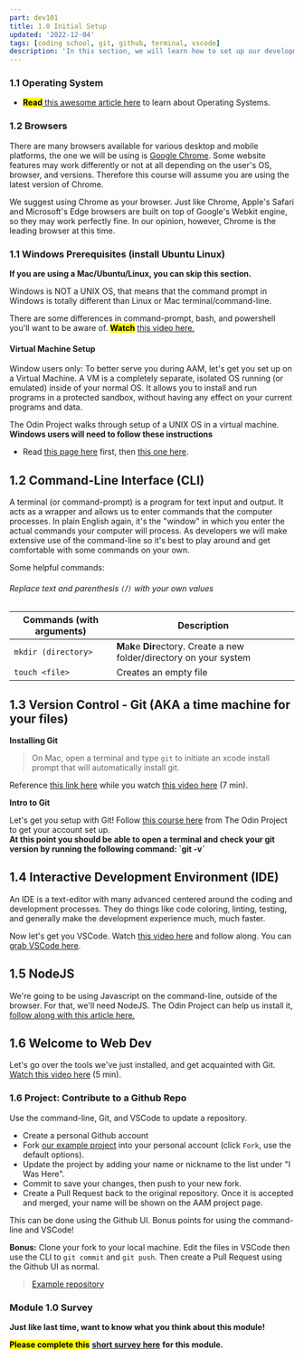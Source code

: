 ```yaml
---
part: dev101
title: 1.0 Initial Setup
updated: '2022-12-04'
tags: [coding school, git, github, terminal, vscode]
description: 'In this section, we will learn how to set up our development environment and tools.'
---
```


### 1.1 Operating System

- <mark>**Read**</mark>[ this awesome article here](https://edu.gcfglobal.org/en/computerbasics/understanding-operating-systems/1/) to learn about Operating Systems.

### 1.2 Browsers

There are many browsers available for various desktop and mobile platforms, the one we will be using is [Google Chrome](https://www.google.com/chrome/). Some website features may work differently or not at all depending on the user's OS, browser, and versions. Therefore this course will assume you are using the latest version of Chrome.

We suggest using Chrome as your browser. Just like Chrome, Apple's Safari and Microsoft's Edge browsers are built on top of Google's Webkit engine, so they may work perfectly fine. In our opinion, however, Chrome is the leading browser at this time.

### 1.1 Windows Prerequisites (install Ubuntu Linux)

**If you are using a Mac/Ubuntu/Linux, you can skip this section.**

Windows is NOT a UNIX OS, that means that the command prompt in Windows is totally different than Linux or Mac terminal/command-line.

There are some differences in command-prompt, bash, and powershell you'll want to be aware of. <mark>**Watch**</mark> [this video here.](https://www.youtube.com/watch?v=nahtw_csB5w)

#### Virtual Machine Setup

Window users only: To better serve you during AAM, let's get you set up on a Virtual Machine. A VM is a completely separate, isolated OS running (or emulated) inside of your normal OS. It allows you to install and run programs in a protected sandbox, without having any effect on your current programs and data.

The Odin Project walks through setup of a UNIX OS in a virtual machine. **Windows users will need to follow these instructions**

- Read [this page here](https://www.theodinproject.com/lessons/foundations-installation-overview) first, then [this one here](https://www.theodinproject.com/lessons/foundations-installations).

## 1.2 Command-Line Interface (CLI)

A terminal (or command-prompt) is a program for text input and output. It acts as a wrapper and allows us to enter commands that the computer processes. In plain English again, it's the "window" in which you enter the actual commands your computer will process. As developers we will make extensive use of the command-line so it's best to play around and get comfortable with some commands on your own.

Some helpful commands:

###### _Replace text and parenthesis `(`/`)` with your own values_

| Commands (with arguments) | Description                                                              |
| ------------------------- | ------------------------------------------------------------------------ |
| `mkdir (directory>`       | **M**a**k**e **Dir**ectory. Create a new folder/directory on your system |
| `touch <file>`            | Creates an empty file                                                    |

## 1.3 Version Control - Git (AKA a time machine for your files)

**Installing Git**

> On Mac, open a terminal and type `git` to initiate an xcode install prompt that will automatically install git.

Reference [this link here](https://git-scm.com/downloads) while you watch [this video here](https://www.youtube.com/watch?v=N-SKiqoHBnY) (7 min).

**Intro to Git**

Let's get you setup with Git! Follow [this course here](https://www.theodinproject.com/lessons/foundations-git-basics) from The Odin Project to get your account set up.\
**At this point you should be able to open a terminal and check your git version by running the following command: \`git -v\`**

## 1.4 Interactive Development Environment (IDE)

An IDE is a text-editor with many advanced centered around the coding and development processes. They do things like code coloring, linting, testing, and generally make the development experience much, much faster.

Now let's get you VSCode. Watch [this video here](https://code.visualstudio.com/docs/introvideos/basics) and follow along. You can [grab VSCode here](https://vscode.dev/).

## 1.5 NodeJS

We're going to be using Javascript on the command-line, outside of the browser. For that, we'll need NodeJS. The Odin Project can help us install it, [follow along with this article here.](https://www.theodinproject.com/lessons/foundations-installing-node-js)

## 1.6 Welcome to Web Dev

Let's go over the tools we've just installed, and get acquainted with Git. [Watch this video here](https://www.youtube.com/watch?v=HfTXHrWMGVY) (5 min).

### 1.6 Project: Contribute to a Github Repo

Use the command-line, Git, and VSCode to update a repository.

- Create a personal Github account
- Fork [our example project](https://github.com/AAM-Institute/project-001) into your personal account (click `Fork`, use the default options).
- Update the project by adding your name or nickname to the list under "I Was Here".
- Commit to save your changes, then push to your new fork.
- Create a Pull Request back to the original repository. Once it is accepted and merged, your name will be shown on the AAM project page.

This can be done using the Github UI. Bonus points for using the command-line and VSCode!

**Bonus:** Clone your fork to your local machine. Edit the files in VSCode then use the CLI to `git commit` and `git push`. Then create a Pull Request using the Github UI as normal.

> [Example repository](https://github.com/AAM-Institute/project-001)

### Module 1.0 Survey

**Just like last time, want to know what you think about this module!**

<mark>**Please complete this**</mark> [**short survey here**](https://docs.google.com/forms/d/e/1FAIpQLSczM5DwiahZeFhkUoieNQ7xDSMzibc8Q4jDKiTQ-O1beCM1Pg/viewform)
**for this module.**
